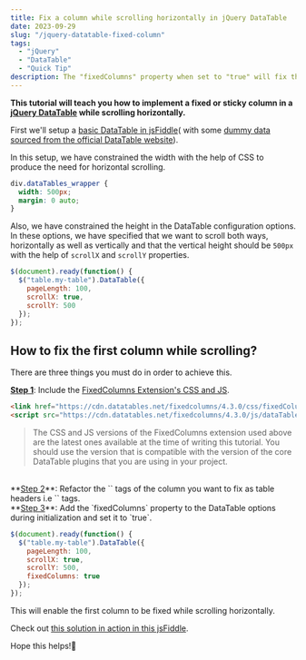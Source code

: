 ```yaml
---
title: Fix a column while scrolling horizontally in jQuery DataTable
date: 2023-09-29
slug: "/jquery-datatable-fixed-column"
tags:
  - "jQuery"
  - "DataTable"
  - "Quick Tip"
description: The "fixedColumns" property when set to "true" will fix the column marked as a header with "<th>" tags to act as a sticky column while scrolling the jQuery DataTable horizontally.
---
```


**This tutorial will teach you how to implement a fixed or sticky column in a <a href="https://datatables.net/" target="_blank">jQuery DataTable</a> while scrolling horizontally.**

First we'll setup a <a href="//jsfiddle.net/saurabhmisra87/0ew2ynkx/9" target="_blank">basic DataTable in jsFiddle</a>( with some <a href="https://datatables.net/examples/basic_init/scroll_xy.html" target="_blank">dummy data sourced from the official DataTable website</a>).  

In this setup, we have constrained the width with the help of CSS to produce the need for horizontal scrolling.

```css
div.dataTables_wrapper {
  width: 500px;
  margin: 0 auto;
}
```

Also, we have constrained the height in the DataTable configuration options. In these options, we have specified that we want to scroll both ways, horizontally as well as vertically and that the vertical height should be `500px` with the help of `scrollX` and `scrollY` properties.

```js
$(document).ready(function() {
  $("table.my-table").DataTable({
    pageLength: 100,
    scrollX: true,
    scrollY: 500
  });
});
```

## How to fix the first column while scrolling?
There are three things you must do in order to achieve this.

**<ins>Step 1</ins>**: Include the <a href="https://datatables.net/extensions/fixedcolumns/" target="_blank">FixedColumns Extension's CSS and JS</a>. 

```html
<link href="https://cdn.datatables.net/fixedcolumns/4.3.0/css/fixedColumns.dataTables.min.css" rel="stylesheet">
<script src="https://cdn.datatables.net/fixedcolumns/4.3.0/js/dataTables.fixedColumns.min.js"></script>
```

>The CSS and JS versions of the FixedColumns extension used above are the latest ones available at the time of writing this tutorial. You should use the version that is compatible with the version of the core DataTable plugins that you are using in your project.

<br/>
**<ins>Step 2</ins>**: Refactor the `<td>` tags of the column you want to fix as table headers i.e `<th>` tags.
<br/>
**<ins>Step 3</ins>**: Add the `fixedColumns` property to the DataTable options during initialization and set it to `true`.

```js highlight=6
$(document).ready(function() {
  $("table.my-table").DataTable({
    pageLength: 100,
    scrollX: true,
    scrollY: 500,
    fixedColumns: true
  });
});
```

This will enable the first column to be fixed while scrolling horizontally.

Check out <a href="//jsfiddle.net/saurabhmisra87/kry6c1o3/23" target="_blank">this solution in action in this jsFiddle</a>.

Hope this helps!🙏
